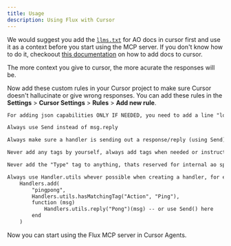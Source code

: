 ```yaml
---
title: Usage
description: Using Flux with Cursor
---
```

We would suggest you add the [`llms.txt`](https://cookbook_ao.g8way.io/llms-full.txt) for AO docs in cursor first and use it as a context before you start using the MCP server. If you don't know how to do it, checkoout [this documentation](https://docs.cursor.com/context/@-symbols/@-docs) on how to add docs to cursor.

The more context you give to cursor, the more acurate the responses will be.

Now add these custom rules in your Cursor project to make sure Cursor doesn't hallucinate or give wrong responses. You can add these rules in the **Settings** > **Cursor Settings** > **Rules** > **Add new rule**.

```txt
For adding json capabilities ONLY IF NEEDED, you need to add a line "local json = require("json")" on top of file. BUT DONT USE IT UNLESS NEEDED. SIMPLE THINGS CAN BE DONE USING AO PROCESS STATE

Always use Send instead of msg.reply

Always make sure a handler is sending out a response/reply (using Send) and send it as data as well instaed of just returning using tags

Never add any tags by yourself, always add tags when needed or instructed by user, also {"Action":"Eval"} tag is for running lua in an ao process and {"Action" : "action_name"} is for running a handler

Never add the "Type" tag to anything, thats reserved for internal ao specifications

Always use Handler.utils whever possible when creating a handler, for example --
    Handlers.add(
        "pingpong",
        Handlers.utils.hasMatchingTag("Action", "Ping"),
        function (msg) 
            Handlers.utils.reply("Pong")(msg) -- or use Send() here
        end
    )
```

Now you can start using the Flux MCP server in Cursor Agents.